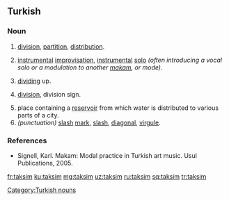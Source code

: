 ==Turkish==

===Noun===
{{head|tr|nouns}}

# [[division]], [[partition]], [[distribution]].
# {{context|music|lang=tr}} [[instrumental]] [[improvisation]], [[instrumental]] [[solo]] ''(often introducing a vocal solo or a modulation to another [[makam]], or mode)''.
# [[dividing]] up.
# {{context|mathematics|lang=tr}} [[division]], division sign.
# place containing a [[reservoir]] from which water is distributed to various parts of a city.
# ''(punctuation)''  [[slash]] [[mark]], [[slash]], [[diagonal]], [[virgule]].

===References===
* Signell, Karl. Makam: Modal practice in Turkish art music. Usul Publications, 2005.

[[Category:Turkish nouns]]

[[fr:taksim]]
[[ku:taksim]]
[[mg:taksim]]
[[uz:taksim]]
[[ru:taksim]]
[[sq:taksim]]
[[tr:taksim]]